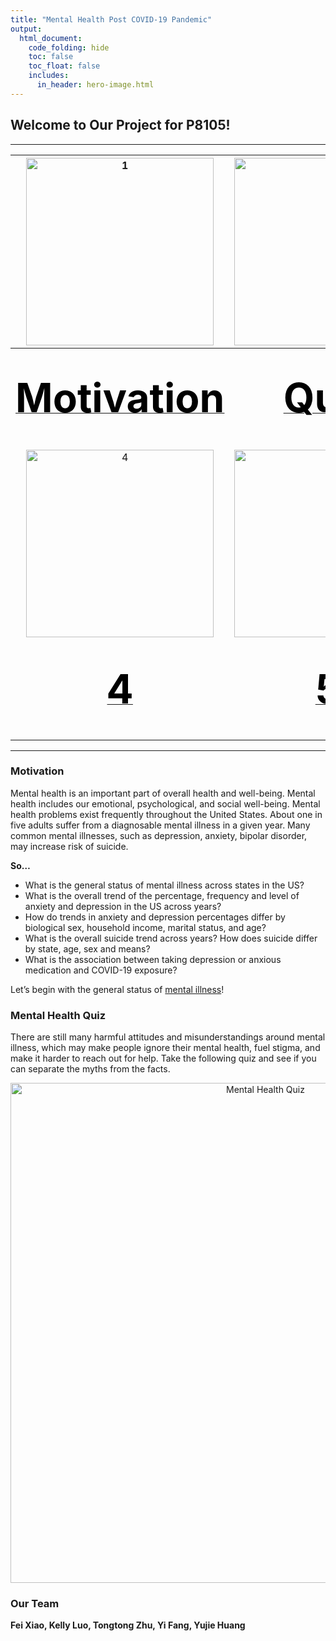 ```yaml
---
title: "Mental Health Post COVID-19 Pandemic"
output: 
  html_document:
    code_folding: hide
    toc: false
    toc_float: false
    includes: 
      in_header: hero-image.html
---
```

<style type="text/css">
.main-container {
  max-width: 80%;
  margin: auto;
}
</style>


## Welcome to Our Project for P8105!

---

| ![1](image/1.jpg){width=300, height=300} | ![2](image/2.jpg){width=300, height=300} | ![3](image/3.jpg){width=300, height=300} |
|:----------------------------------------:| :---------------------------------------:| :---------------------------------------:| 
| [<span style="color:black; font-size:4em"><strong>Motivation</strong></span>](#motivation) | [<span style="color:black; font-size:4em"><strong>Quiz</strong></span>](#quiz) | [<span style="color:black; font-size:4em"><strong>Data Source</strong></span>](project_report.html) |
| [![4](image/4.jpg){width=300, height=300}](project_report.html)| [![5](image/5.jpg){width=300, height=300}](analysis/project_report.html) |[![6](image/6.jpg){width=300, height=300}](analysis/project_report.html)|
| [<span style="color:black; font-size:4em"><strong>4</strong></span>](analysis/project_report.html) | [<span style="color:black; font-size:4em"><strong>5</strong></span>](project_report.html) | [<span style="color:black; font-size:4em"><strong>Our Team</strong></span>](#team) |

---


### Motivation {#motivation}

Mental health is an important part of overall health and well-being. Mental health includes our emotional, psychological, and social well-being. Mental health problems exist frequently throughout the United States. About one in five adults suffer from a diagnosable mental illness in a given year. Many common mental illnesses, such as depression, anxiety, bipolar disorder, may increase risk of suicide.


**So...**

* What is the general status of mental illness across states in the US?
* What is the overall trend of the percentage, frequency and level of anxiety and depression in the US across years?
* How do trends in anxiety and depression percentages differ by biological sex, household income, marital status, and age?
* What is the overall suicide trend across years? How does suicide differ by state, age, sex and means?
* What is the association between taking depression or anxious medication and COVID-19 exposure? 


Let's begin with the general status of [mental illness](mental_illness.html)!

### Mental Health Quiz {#quiz}

There are still many harmful attitudes and misunderstandings around mental illness, which may make people ignore their mental health, fuel stigma, and make it harder to reach out for help. Take the following quiz and see if you can separate the myths from the facts.
<p align="center">
  [![Mental Health Quiz](image/mental health quiz pics.png){length=650 width=800}](https://www.cdc.gov/mentalhealth/quiz/index.htm)
</p>


### Our Team {#team}

**Fei Xiao,   Kelly Luo,   Tongtong Zhu,   Yi Fang,   Yujie Huang**
